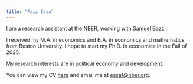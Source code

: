 ```yaml
---
title: "Faiz Essa"
---
```


I am a research assistant at the [NBER](https://www.nber.org/), working with [Samuel Bazzi](https://sites.google.com/site/samuelbazzi/).

I received my M.A. in economics and B.A. in economics and mathematics from Boston University. I hope to start my Ph.D. in economics in the Fall of 2025.

My research interests are in political economy and development.

You can view my CV [here](https://drive.google.com/file/d/131r3u7PuAZeJEVV_twJgcV_quZ5wv-NQ/view?usp=sharing) and email me at [essaf\@nber.org](mailto:essaf@nber.org).

